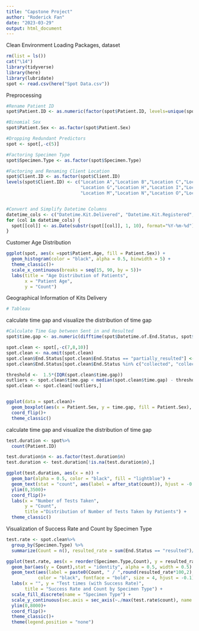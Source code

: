 ```yaml
---
title: "Capstone Project"
author: "Roderick Fan"
date: "2023-03-29"
output: html_document
---
```


Clean Environment
Loading Packages, dataset
```r
rm(list = ls())
cat("\14")
library(tidyverse)
library(here)
library(lubridate)
spot <- read.csv(here("Spot Data.csv"))
```

Preprocessing
```r
#Rename Patient ID
spot$Patient.ID <- as.numeric(factor(spot$Patient.ID, levels=unique(spot$Patient.ID)))

#Binomial Sex
spot$Patient.Sex <- as.factor(spot$Patient.Sex)

#Dropping Redundant Predictors   
spot <- spot[,-c(5)]

#Factoring Specimen Type
spot$Specimen.Type <- as.factor(spot$Specimen.Type)

#Factoring and Renaming Client Location
spot$Client.ID <- as.factor(spot$Client.ID)
levels(spot$Client.ID) <- c("Location A","Location B","Location C","Location D","Location E","Location F",
                            "Location G","Location H","Location I","Location J","Location K","Location L",
                            "Location M","Location N","Location O","Location P","Location Q","Location R")


#Convert and Simplify Datetime Columns
datetime_cols <- c("Datetime.Kit.Delivered", "Datetime.Kit.Registered", "Datetime.Sample.Sent.In", "Datetime.Sample.Received", "Datetime.of.End.Status")
for (col in datetime_cols) {
  spot[[col]] <- as.Date(substr(spot[[col]], 1, 10), format="%Y-%m-%d")
}
```


Customer Age Distribution
```r
ggplot(spot, aes(x =spot$Patient.Age, fill = Patient.Sex)) +
  geom_histogram(color = "black", alpha = 0.5, binwidth = 5) +
  theme_classic()+
  scale_x_continuous(breaks = seq(15, 90, by = 5))+
  labs(title = "Age Distribution of Patients",
       x = "Patient Age",
       y = "Count")
```


Geographical Information of Kits Delivery
```r
# Tableau
```


calculate time gap and visualize the distribution of time gap
```r
#Calculate Time Gap between Sent in and Resulted
spot$time.gap <- as.numeric(difftime(spot$Datetime.of.End.Status, spot$Datetime.Sample.Sent.In,units = "day"))

spot.clean <- spot[,-c(7,8,10)]
spot.clean <- na.omit(spot.clean)
spot.clean$End.Status[spot.clean$End.Status == "partially_resulted"] <- "resulted"
spot.clean$End.Status[spot.clean$End.Status %in% c("collected", "collection_exception","delivered","delivery_exception","received")] <- "rejected"

threshold <-  1.5*(IQR(spot.clean$time.gap))
outliers <- spot.clean$time.gap < median(spot.clean$time.gap) - threshold | spot.clean$time.gap > median(spot.clean$time.gap) + threshold
spot.clean <- spot.clean[!outliers,]


ggplot(data = spot.clean)+
  geom_boxplot(aes(x = Patient.Sex, y = time.gap, fill = Patient.Sex), alpha = 0.5)+
  coord_flip()+
  theme_classic()
```

calculate time gap and visualize the distribution of time gap
```r
test.duration <- spot%>%
  count(Patient.ID) 

test.duration$n <- as.factor(test.duration$n)
test.duration <- test.duration[!is.na(test.duration$n),]

ggplot(test.duration, aes(x = n)) +
  geom_bar(alpha = 0.5, color = "black", fill = "lightblue") +
  geom_text(stat = "count", aes(label = after_stat(count)), hjust = -0.5) +
  ylim(0,3500)+
  coord_flip()+
  labs(x = "Number of Tests Taken", 
       y = "Count",
       title ="Distribution of Number of Tests Taken by Patients") +
  theme_classic()
```


Visualization of Success Rate and Count by Specimen Type
```r
test.rate <- spot.clean%>%
  group_by(Specimen.Type) %>%
  summarize(Count = n(), resulted_rate = sum(End.Status == "resulted")/n())

ggplot(test.rate, aes(x = reorder(Specimen.Type,Count), y = resulted_rate, fill = Specimen.Type)) +
  geom_bar(aes(y = Count),stat = "identity", alpha = 0.5, width = 0.5) +
  geom_text(aes(label = paste0(Count, " / ",round(resulted_rate*100,2), "%"), y = Count + 1), 
            color = "black", fontface = "bold", size = 4, hjust = -0.1) +
  labs(x = "", y = "Test times (with Success Rate)", 
       title = "Success Rate and Count by Specimen Type") +
  scale_fill_discrete(name = "Specimen Type") +
  scale_y_continuous(sec.axis = sec_axis(~./max(test.rate$count), name = "Count"))+
  ylim(0,8000)+
  coord_flip()+
  theme_classic()+
  theme(legend.position = "none")

```





```r





```


